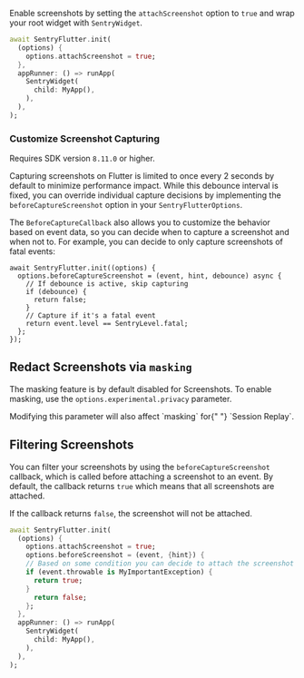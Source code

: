 Enable screenshots by setting the `attachScreenshot` option to `true` and wrap your root widget with `SentryWidget`.

```dart {3, 6-8}
await SentryFlutter.init(
  (options) {
    options.attachScreenshot = true;
  },
  appRunner: () => runApp(
    SentryWidget(
      child: MyApp(),
    ),
  ),
);
```

### Customize Screenshot Capturing

<Alert>

Requires SDK version `8.11.0` or higher.

</Alert>

Capturing screenshots on Flutter is limited to once every 2 seconds by default to minimize performance impact. While this debounce interval is fixed, you can override individual capture decisions by implementing the `beforeCaptureScreenshot` option in your `SentryFlutterOptions`.

The `BeforeCaptureCallback` also allows you to customize the behavior based on event data, so you can decide when to capture a screenshot and when not to. For example, you can decide to only capture screenshots of fatal events:

```flutter {2-9}
await SentryFlutter.init((options) {
  options.beforeCaptureScreenshot = (event, hint, debounce) async {
    // If debounce is active, skip capturing
    if (debounce) {
      return false;
    }
    // Capture if it's a fatal event
    return event.level == SentryLevel.fatal;
  };
});
```

## Redact Screenshots via `masking`

The masking feature is by default disabled for Screenshots. To enable masking, use the `options.experimental.privacy` parameter.

<Alert level="warning">
  Modifying this parameter will also affect `masking` for{" "}
  <PlatformLink to="/session-replay/">`Session Replay`</PlatformLink>.
</Alert>

<PlatformContent includePath="replay/privacy-configuration" />

## Filtering Screenshots

You can filter your screenshots by using the `beforeCaptureScreenshot` callback, which is called before attaching a screenshot to an event. By default, the callback returns `true` which means that all screenshots are attached.

If the callback returns `false`, the screenshot will not be attached.

```dart {4-10}
await SentryFlutter.init(
  (options) {
    options.attachScreenshot = true;
    options.beforeScreenshot = (event, {hint}) {
    // Based on some condition you can decide to attach the screenshot or drop it
    if (event.throwable is MyImportantException) {
      return true;
    }
      return false;
    };
  },
  appRunner: () => runApp(
    SentryWidget(
      child: MyApp(),
    ),
  ),
);
```
